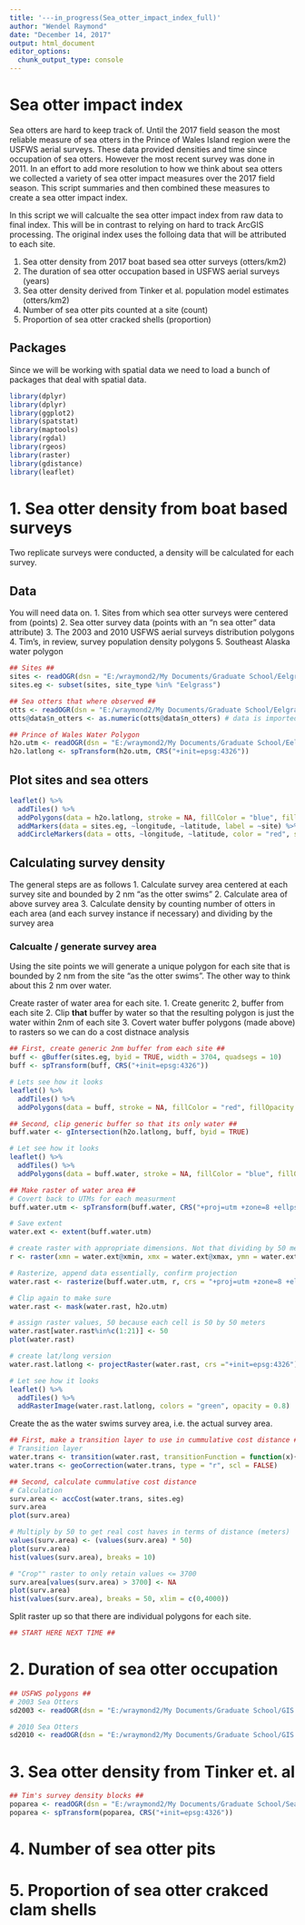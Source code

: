 ```yaml
---
title: '---in_progress(Sea_otter_impact_index_full)'
author: "Wendel Raymond"
date: "December 14, 2017"
output: html_document
editor_options: 
  chunk_output_type: console
---
```


# Sea otter impact index
Sea otters are hard to keep track of. Until the 2017 field season the most reliable measure of sea otters in the Prince of Wales Island region were the USFWS aerial surveys. These data provided densities and time since occupation of sea otters. However the most recent survey was done in 2011. In an effort to add more resolution to how we think about sea otters we collected a variety of sea otter impact measures over the 2017 field season. This script summaries and then combined these measures to create a sea otter impact index. 

In this script we will calcualte the sea otter impact index from raw data to final index. This will be in contrast to relying on hard to track ArcGIS processing. The original index uses the folloing data that will be attributed to each site.

1. Sea otter density from 2017 boat based sea otter surveys (otters/km2)
2. The duration of sea otter occupation based in USFWS aerial surveys (years)
3. Sea otter density derived from Tinker et al. population model estimates (otters/km2)
4. Number of sea otter pits counted at a site (count)
5. Proportion of sea otter cracked shells (proportion)

## Packages
Since we will be working with spatial data we need to load a bunch of packages that deal with spatial data.
```r
library(dplyr)
library(dplyr)
library(ggplot2)
library(spatstat)
library(maptools)
library(rgdal)
library(rgeos)
library(raster)
library(gdistance)
library(leaflet)
```

# 1. Sea otter density from boat based surveys
Two replicate surveys were conducted, a density will be calculated for each survey.

## Data
You will need data on.
1. Sites from which sea otter surveys were centered from (points)
2. Sea otter survey data (points with an "n sea otter" data attribute)
3. The 2003 and 2010 USFWS aerial surveys distribution polygons
4. Tim's, in review, survey population density polygons 
5. Southeast Alaska water polygon
```r
## Sites ##
sites <- readOGR(dsn = "E:/wraymond2/My Documents/Graduate School/Eelgrass/Data/2017 Field Season/GIS", layer = "Otter_Survey_Sites_2017_All_UTM")
sites.eg <- subset(sites, site_type %in% "Eelgrass")

## Sea otters that where observed ##
otts <- readOGR(dsn = "E:/wraymond2/My Documents/Graduate School/Eelgrass/Data/2017 Field Season/GIS", layer = "Otter_Survey_All_17Oct17_UTM")
otts@data$n_otters <- as.numeric(otts@data$n_otters) # data is imported as a factor

## Prince of Wales Water Polygon
h2o.utm <- readOGR(dsn = "E:/wraymond2/My Documents/Graduate School/Eelgrass/Data/2017 Field Season/GIS", layer = "POW_water_UTM")
h2o.latlong <- spTransform(h2o.utm, CRS("+init=epsg:4326"))
```

## Plot sites and sea otters
```r
leaflet() %>% 
  addTiles() %>% 
  addPolygons(data = h2o.latlong, stroke = NA, fillColor = "blue", fillOpacity = 0.8, group = "POW") %>% 
  addMarkers(data = sites.eg, ~longitude, ~latitude, label = ~site) %>% 
  addCircleMarkers(data = otts, ~longitude, ~latitude, color = "red", stroke = FALSE, radius = 5, fillOpacity = ~(n_otters/max(n_otters)))

```

## Calculating survey density
The general steps are as follows
1. Calculate survey area centered at each survey site and bounded by 2 nm "as the otter swims"
2. Calculate area of above survey area
3. Calculate density by counting number of otters in each area (and each survey instance if necessary) and dividing by the survey area

### Calcualte / generate survey area
Using the site points we will generate a unique polygon for each site that is bounded by 2 nm from the site "as the otter swims". The other way to think about this 2 nm over water.

Create raster of water area for each site.
1. Create generitc 2, buffer from each site
2. Clip **that** buffer by water so that the resulting polygon is just the water within 2nm of each site
3. Covert water buffer polygons (made above) to rasters so we can do a cost distnace analysis
```r
## First, create generic 2nm buffer from each site ##
buff <- gBuffer(sites.eg, byid = TRUE, width = 3704, quadsegs = 10)
buff <- spTransform(buff, CRS("+init=epsg:4326"))

# Lets see how it looks
leaflet() %>% 
  addTiles() %>% 
  addPolygons(data = buff, stroke = NA, fillColor = "red", fillOpacity = 0.8, group = "POW")

## Second, clip generic buffer so that its only water ##
buff.water <- gIntersection(h2o.latlong, buff, byid = TRUE)

# Let see how it looks
leaflet() %>% 
  addTiles() %>% 
  addPolygons(data = buff.water, stroke = NA, fillColor = "blue", fillOpacity = 0.8, group = "POW")

## Make raster of water area ##
# Covert back to UTMs for each measurment
buff.water.utm <- spTransform(buff.water, CRS("+proj=utm +zone=8 +ellps=GRS80 +towgs84=0,0,0"))

# Save extent
water.ext <- extent(buff.water.utm)

# create raster with appropriate dimensions. Not that dividing by 50 means that each cell will be 50 by 50 meters
r <- raster(xmn = water.ext@xmin, xmx = water.ext@xmax, ymn = water.ext@ymin, ymx = water.ext@ymax, ncol = (water.ext@xmax - water.ext@xmin) / 50, nrow = (water.ext@ymax - water.ext@ymin) / 50, crs = "+proj=utm +zone=8 +ellps=GRS80 +towgs84=0,0,0")

# Rasterize, append data essentially, confirm projection
water.rast <- rasterize(buff.water.utm, r, crs = "+proj=utm +zone=8 +ellps=GRS80 +towgs84=0,0,0")

# Clip again to make sure
water.rast <- mask(water.rast, h2o.utm)

# assign raster values, 50 because each cell is 50 by 50 meters
water.rast[water.rast%in%c(1:21)] <- 50
plot(water.rast)

# create lat/long version
water.rast.latlong <- projectRaster(water.rast, crs ="+init=epsg:4326")

# Let see how it looks
leaflet() %>% 
  addTiles() %>% 
  addRasterImage(water.rast.latlong, colors = "green", opacity = 0.8)
```

Create the as the water swims survey area, i.e. the actual survey area.
```r
## First, make a transition layer to use in cummulative cost distance ##
# Transition layer
water.trans <- transition(water.rast, transitionFunction = function(x){50}, directions = 8)
water.trans <- geoCorrection(water.trans, type = "r", scl = FALSE)

## Second, calculate cummulative cost distance
# Calculation
surv.area <- accCost(water.trans, sites.eg)
surv.area
plot(surv.area)

# Multiply by 50 to get real cost haves in terms of distance (meters)
values(surv.area) <- (values(surv.area) * 50)
plot(surv.area)
hist(values(surv.area), breaks = 10)

# "Crop"" raster to only retain values <= 3700
surv.area[values(surv.area) > 3700] <- NA
plot(surv.area)
hist(values(surv.area), breaks = 50, xlim = c(0,4000))
```

Split raster up so that there are individual polygons for each site. 
```r
## START HERE NEXT TIME ##
```

# 2. Duration of sea otter occupation

```r
## USFWS polygons ##
# 2003 Sea Otters
sd2003 <- readOGR(dsn = "E:/wraymond2/My Documents/Graduate School/GIS General/Sea Otter Distribution Polygons/South SEAK Sea Otter Distribution Polygons", layer="Clipped sea otter dist_2003") 

# 2010 Sea Otters
sd2010 <- readOGR(dsn = "E:/wraymond2/My Documents/Graduate School/GIS General/Sea Otter Distribution Polygons/South SEAK Sea Otter Distribution Polygons", layer="Clipped sea otter dist_2010") 

```

# 3. Sea otter density from Tinker et. al
```r
## Tim's survey density blocks ##
poparea <- readOGR(dsn = "E:/wraymond2/My Documents/Graduate School/Sea Otter Harvest/GIS Files/Hab_All_1.27.2017", layer = "Hab_All_UTM")
poparea <- spTransform(poparea, CRS("+init=epsg:4326"))
```


# 4. Number of sea otter pits

# 5. Proportion of sea otter crakced clam shells